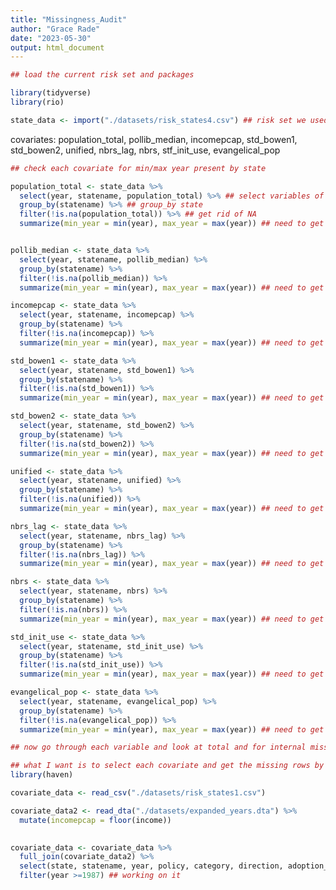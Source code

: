 ```yaml
---
title: "Missingness_Audit"
author: "Grace Rade"
date: "2023-05-30"
output: html_document
---
```


```r
## load the current risk set and packages

library(tidyverse)
library(rio)

state_data <- import("./datasets/risk_states4.csv") ## risk set we used for modeling
```

covariates: population_total, pollib_median, incomepcap, std_bowen1, std_bowen2, unified, nbrs_lag, nbrs, stf_init_use, evangelical_pop

```r
## check each covariate for min/max year present by state

population_total <- state_data %>% 
  select(year, statename, population_total) %>% ## select variables of interest
  group_by(statename) %>% ## group_by state
  filter(!is.na(population_total)) %>% ## get rid of NA 
  summarize(min_year = min(year), max_year = max(year)) ## need to get 1987 for all, and beyond 2014


pollib_median <- state_data %>% 
  select(year, statename, pollib_median) %>% 
  group_by(statename) %>% 
  filter(!is.na(pollib_median)) %>% 
  summarize(min_year = min(year), max_year = max(year)) ## need to get 1987 for all, and beyong 2014 (CA 2012)

incomepcap <- state_data %>% 
  select(year, statename, incomepcap) %>% 
  group_by(statename) %>% 
  filter(!is.na(incomepcap)) %>% 
  summarize(min_year = min(year), max_year = max(year)) ## need to get 1987 for all, and beyond 2010 (2009 NC)

std_bowen1 <- state_data %>% 
  select(year, statename, std_bowen1) %>% 
  group_by(statename) %>% 
  filter(!is.na(std_bowen1)) %>% 
  summarize(min_year = min(year), max_year = max(year)) ## need to get 1987 for all, and beyond 2016 (2012 for CA, 2009 NC)

std_bowen2 <- state_data %>% 
  select(year, statename, std_bowen2) %>% 
  group_by(statename) %>% 
  filter(!is.na(std_bowen2)) %>% 
  summarize(min_year = min(year), max_year = max(year)) ## need to get 1987 for all, and beyond 2016 (2012 for CA, 2009 NC)

unified <- state_data %>% 
  select(year, statename, unified) %>% 
  group_by(statename) %>% 
  filter(!is.na(unified)) %>% 
  summarize(min_year = min(year), max_year = max(year)) ## need to get 1987 for all, beyind 2014 (2012 CA, 2009 NC, 2016 NE)

nbrs_lag <- state_data %>% 
  select(year, statename, nbrs_lag) %>% 
  group_by(statename) %>% 
  filter(!is.na(nbrs_lag)) %>% 
  summarize(min_year = min(year), max_year = max(year)) ## need to get 1987 for all, beyind 2019 (2009 NC, 2012 CA, AL/AK/LA/MD 2022)

nbrs <- state_data %>% 
  select(year, statename, nbrs) %>% 
  group_by(statename) %>% 
  filter(!is.na(nbrs)) %>% 
  summarize(min_year = min(year), max_year = max(year)) ## need to get 1987 for all, beyind 2019 (2009 NC, 2012 CA, AL/AK/LA/MD 2022)

std_init_use <- state_data %>% 
  select(year, statename, std_init_use) %>% 
  group_by(statename) %>% 
  filter(!is.na(std_init_use)) %>% 
  summarize(min_year = min(year), max_year = max(year)) ## need to get 1987 for all, beyond 2010 (2009 NC)

evangelical_pop <- state_data %>% 
  select(year, statename, evangelical_pop) %>% 
  group_by(statename) %>% 
  filter(!is.na(evangelical_pop)) %>% 
  summarize(min_year = min(year), max_year = max(year)) ## need to get 1987 for all, beyond 2019 (2012 CA, 2009 NC, 2020 LA)
```

```r
## now go through each variable and look at total and for internal missingness

## what I want is to select each covariate and get the missing rows by state (need to distinct, or switch dataset)
library(haven)

covariate_data <- read_csv("./datasets/risk_states1.csv")

covariate_data2 <- read_dta("./datasets/expanded_years.dta") %>% 
  mutate(incomepcap = floor(income))
  

covariate_data <- covariate_data %>% 
  full_join(covariate_data2) %>% 
  select(state, statename, year, policy, category, direction, adoption_year, population_total, pollib_median, incomepcap, std_bowen1, std_bowen2, unified, nbrs_lag, nbrs, std_init_use) %>% 
  filter(year >=1987) ## working on it
```

